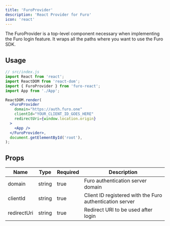 ```yaml
---
title: 'FuroProvider'
description: 'React Provider for Furo'
icon: 'react'
---
```


The FuroProvider is a top-level component necessary when implementing the Furo login feature. It wraps all the paths where you want to use the Furo SDK.

## Usage

```jsx
// src/index.js
import React from 'react';
import ReactDOM from 'react-dom';
import { FuroProvider } from 'furo-react';
import App from './App';

ReactDOM.render(
  <FuroProvider
    domain="https://auth.furo.one"
    clientId="YOUR_CLIENT_ID_GOES_HERE"
    redirectUri={window.location.origin}
  >
    <App />
  </FuroProvider>,
  document.getElementById('root'),
);
```

## Props

| Name        | Type   | Required | Description                                              |
| ----------- | ------ | -------- | -------------------------------------------------------- |
| domain      | string | true     | Furo authentication server domain                        |
| clientId    | string | true     | Client ID registered with the Furo authentication server |
| redirectUri | string | true     | Redirect URI to be used after login                      |
